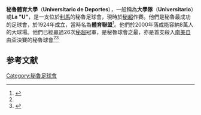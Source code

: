 {{Infobox football club
| clubname   = 秘魯體育大學<br /> Universitario
| image      = [[File:Universitario_de_Deportes_(Lima).svg|150px]]
| fullname   = Club Universitario de Deportes<br />''(體育學院足球會)''
| nickname   = ''Los Cremas'',<br /> ''Los Merengues'',<br /> ''La U'', ''El Cuadro Estudiantil'',<br /> ''Los de Odriozola''
| founded    = 7-8-1924<ref name="RSSSF"/>
| ground     = [[蒙文度球場|蒙文度球場]]
| capacity   = 80,093
| chairman   = ''懸空''
| manager    = 雷斯·蘇亞雷斯
| league     = [[秘魯足球甲級聯賽|秘魯足球甲級聯賽]]
| season     = 2019
| position   = 秘魯甲，第 4 位
| website    = http://www.clubuniversitario.pe/
| pattern_la1=_universitario14h
| pattern_b1=_universitario14h
| pattern_ra1=_universitario14h
| pattern_sh1 =
| pattern_so1 =_universitario14h
| leftarm1=FFEECC
| body1=FFFFFF
| rightarm1=FFEECC
| shorts1=FFEECC
| socks1=000000
| pattern_la2=_universitario14a
| pattern_b2=_universitario14a
| pattern_ra2=_universitario14a
| pattern_sh2=
| pattern_so2=_universitario14a
| leftarm2=BB0000
| body2=FFFFFF
| rightarm2=BB0000
| shorts2=BB0000
| socks2=BB0000
}}

'''秘魯體育大學'''（'''Universitario de Deportes'''），一般稱為'''大學隊'''（'''Universitario'''）或'''La "U"'''，是一支位於[[利馬|利馬]]的秘魯足球會，現時於[[秘超|秘超]]作賽。他們是秘魯最成功的足球會，於1924年成立，當時名為'''體育聯盟'''<ref name="RSSSF">{{cite web|url=http://rsssf.com/tablesu/universitario.html|title=Universitario de Deportes|last=Nieto Tarazona|first=Carlos Manuel|work=[[Rec.Sport.Soccer_Statistics_Foundation|RSSSF]]|date=29 January 2009|accessdate=30 March 2009|archive-date=2009-04-10|archive-url=https://web.archive.org/web/20090410035224/http://rsssf.com/tablesu/universitario.html|dead-url=no}}</ref>。他們於2000年落成能容納8萬人的大球場。他們已經贏過26次[[秘超|秘超]]冠軍，是秘魯球會之最，亦是首支殺入[[南美自由盃|南美自由盃]]決賽的秘魯球會<ref name="RSSSF"/><ref name="Libertadores 72">{{cite web|url=http://jaimepulgarvidal.blogspot.com/2007/03/universitario-de-deportes-finalista-de.html|title=Universitario de Deportes finalista de la Copa Libertadores de América de 1972|accessdate=21 October 2007|date=7 March 2007|last=Pulgar-Vidal Otálora|first=Jaime|language=es|trans_title=Universitario de Deportes 1972 Copa Libertadores finalist|archive-date=2008-10-05|archive-url=https://web.archive.org/web/20081005153918/http://jaimepulgarvidal.blogspot.com/2007/03/universitario-de-deportes-finalista-de.html|dead-url=no}}</ref>

==参考文献==
{{reflist}}

{{fc-stub}}

[[Category:秘魯足球會|Category:秘魯足球會]]